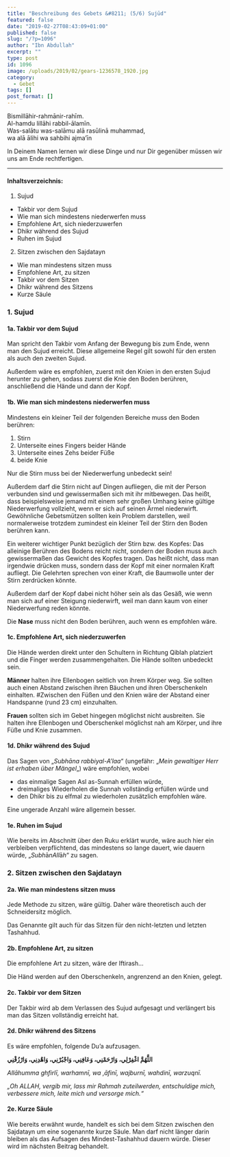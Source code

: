 ```yaml
---
title: "Beschreibung des Gebets &#8211; (5/6) Sujūd"
featured: false
date: "2019-02-27T08:43:09+01:00"
published: false
slug: "/?p=1096"
author: "Ibn Abdullah"
excerpt: ""
type: post
id: 1096
image: /uploads/2019/02/gears-1236578_1920.jpg
category:
  - Gebet
tags: []
post_format: []
---
```


Bismillāhir-rahmānir-rahīm.  
Al-hamdu lillāhi rabbil-ālamīn.  
Was-salātu was-salāmu alā rasūlinā muhammad,  
wa alā ālihi wa sahbihi ajma’īn

In Deinem Namen lernen wir diese Dinge und nur Dir gegenüber müssen wir uns am Ende rechtfertigen.

---

#### Inhaltsverzeichnis:

1. Sujud

- Takbir vor dem Sujud
- Wie man sich mindestens niederwerfen muss
- Empfohlene Art, sich niederzuwerfen
- Dhikr während des Sujud
- Ruhen im Sujud

2. Sitzen zwischen den Sajdatayn

- Wie man mindestens sitzen muss
- Empfohlene Art, zu sitzen
- Takbir vor dem Sitzen
- Dhikr während des Sitzens
- Kurze Säule

### 1. Sujud

#### 1a. Takbir vor dem Sujud

Man spricht den Takbir vom Anfang der Bewegung bis zum Ende, wenn man den Sujud erreicht. Diese allgemeine Regel gilt sowohl für den ersten als auch den zweiten Sujud.

Außerdem wäre es empfohlen, zuerst mit den Knien in den ersten Sujud herunter zu gehen, sodass zuerst die Knie den Boden berühren, anschließend die Hände und dann der Kopf.

#### 1b. **Wie man sich mindestens niederwerfen muss**

Mindestens ein kleiner Teil der folgenden Bereiche muss den Boden berühren:

1. Stirn
2. Unterseite eines Fingers beider Hände
3. Unterseite eines Zehs beider Füße
4. beide Knie

Nur die Stirn muss bei der Niederwerfung unbedeckt sein!

Außerdem darf die Stirn nicht auf Dingen aufliegen, die mit der Person verbunden sind und gewissermaßen sich mit ihr mitbewegen. Das heißt, dass beispielsweise jemand mit einem sehr großen Umhang keine gültige Niederwerfung vollzieht, wenn er sich auf seinen Ärmel niederwirft. Gewöhnliche Gebetsmützen sollten kein Problem darstellen, weil normalerweise trotzdem zumindest ein kleiner Teil der Stirn den Boden berühren kann.

Ein weiterer wichtiger Punkt bezüglich der Stirn bzw. des Kopfes: Das alleinige Berühren des Bodens reicht nicht, sondern der Boden muss auch gewissermaßen das Gewicht des Kopfes tragen. Das heißt nicht, dass man irgendwie drücken muss, sondern dass der Kopf mit einer normalen Kraft aufliegt. Die Gelehrten sprechen von einer Kraft, die Baumwolle unter der Stirn zerdrücken könnte.

Außerdem darf der Kopf dabei nicht höher sein als das Gesäß, wie wenn man sich auf einer Steigung niederwirft, weil man dann kaum von einer Niederwerfung reden könnte.

Die **Nase** muss nicht den Boden berühren, auch wenn es empfohlen wäre.

#### 1c. **Empfohlene Art, sich niederzuwerfen**

Die Hände werden direkt unter den Schultern in Richtung Qiblah platziert und die Finger werden zusammengehalten. Die Hände sollten unbedeckt sein.

**Männer** halten ihre Ellenbogen seitlich von ihrem Körper weg. Sie sollten auch einen Abstand zwischen ihren Bäuchen und ihren Oberschenkeln einhalten. #Zwischen den Füßen und den Knien wäre der Abstand einer Handspanne (rund 23 cm) einzuhalten.

**Frauen** sollten sich im Gebet hingegen möglichst nicht ausbreiten. Sie halten ihre Ellenbogen und Oberschenkel möglichst nah am Körper, und ihre Füße und Knie zusammen.

#### 1d. Dhikr während des Sujud

Das Sagen von „_Subhāna rabbiyal-A’laa_“ (ungefähr: „_Mein gewaltiger Herr ist erhaben über Mängel_„) wäre empfohlen, wobei

- das einmalige Sagen Asl as-Sunnah erfüllen würde,
- dreimaliges Wiederholen die Sunnah vollständig erfüllen würde und
- den Dhikr bis zu elfmal zu wiederholen zusätzlich empfohlen wäre.

Eine ungerade Anzahl wäre allgemein besser.

#### 1e. Ruhen im Sujud

Wie bereits im Abschnitt über den Ruku erklärt wurde, wäre auch hier ein verbleiben verpflichtend, das mindestens so lange dauert, wie dauern würde, „*Subh*ā*nAll*ā*h*“ zu sagen.

### 2. Sitzen zwischen den Sajdatayn

#### 2a. Wie man mindestens sitzen muss

Jede Methode zu sitzen, wäre gültig. Daher wäre theoretisch auch der Schneidersitz möglich.

Das Genannte gilt auch für das Sitzen für den nicht-letzten und letzten Tashahhud.

#### 2b. Empfohlene Art, zu sitzen

Die empfohlene Art zu sitzen, wäre der Iftirash…

Die Händ werden auf den Oberschenkeln, angrenzend an den Knien, gelegt.

#### 2c. Takbir vor dem Sitzen

Der Takbir wird ab dem Verlassen des Sujud aufgesagt und verlängert bis man das Sitzen vollständig erreicht hat.

#### 2d. Dhikr während des Sitzens

Es wäre empfohlen, folgende Du’a aufzusagen.

**اللَّهُمَّ اغْفِرْلِي، وَارْحَمْنِي، وَعَافِنِي، وَاجْبُرْنِي، وَاهْدِنِي، وَارْزُقْنِي**

_Allāhumma ghfirlī, warhamnī, wa ‚āfinī, wajburnī, wahdinī, warzuqnī._

_„Oh ALLAH, vergib mir, lass mir Rahmah zuteilwerden, entschuldige mich, verbessere mich, leite mich und versorge mich.“_

#### 2e. Kurze Säule

Wie bereits erwähnt wurde, handelt es sich bei dem Sitzen zwischen den Sajdatayn um eine sogenannte kurze Säule. Man darf nicht länger darin bleiben als das Aufsagen des Mindest-Tashahhud dauern würde. Dieser wird im nächsten Beitrag behandelt.
